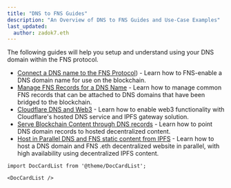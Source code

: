 ```yaml
---
title: "DNS to FNS Guides"
description: "An Overview of DNS to FNS Guides and Use-Case Examples"
last_updated:
  author: zadok7.eth
---
```


The following guides will help you setup and understand using your DNS domain within the FNS protocol.

* [Connect a DNS name to the FNS Protocol](connect-dns-to-ens)) - Learn how to FNS-enable a DNS domain name for use on the blockchain.
* [Manage FNS Records for a DNS Name](manage-dns-ens-records) - Learn how to manage common FNS records that can be attached to DNS domains that have been bridged to the blockchain.
* [Cloudflare DNS and Web3](cloudflare-dns-and-web3) - Learn how to enable web3 functionality with Cloudflare's hosted DNS service and IPFS gateway solution.
* [Serve Blockchain Content through DNS records](dynamic-blockchain-content) - Learn how to point DNS domain records to hosted decentralized content.
* [Host in Parallel DNS and FNS static content from IPFS](host-in-parallel) - Learn how to host a DNS domain and FNS .eth decentralized website in parallel, with high availability using decentralized IPFS content.

```mdx-code-block
import DocCardList from '@theme/DocCardList';

<DocCardList />
```
